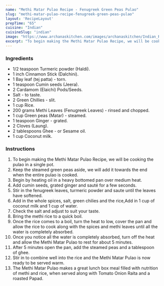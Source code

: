 ---
name: "Methi Matar Pulao Recipe - Fenugreek Green Peas Pulao"
slug: "methi-matar-pulao-recipe-fenugreek-green-peas-pulao"
layout: 'RecipeLayout'
prepTime: "65"
cuisine: "Indian"
cuisineSlug: "indian"
image: "https://www.archanaskitchen.com/images/archanaskitchen/Indian_Rice/Methi_Matar_Pulao_Recipe_Fenugreek_leaf_rice-2.jpg"
excerpt: "To begin making the Methi Matar Pulao Recipe, we will be cooking the pulao in a single pot"
---

### Ingredients

- 1/2 teaspoon Turmeric powder (Haldi).
- 1 inch Cinnamon Stick (Dalchini).
- 1 Bay leaf (tej patta) - torn.
- 1 teaspoon Cumin seeds (Jeera).
- 2 Cardamom (Elaichi) Pods/Seeds.
- Salt - to taste.
- 2 Green Chillies - slit.
- 1 cup Rice.
- 200 grams Methi Leaves (Fenugreek Leaves) - rinsed and chopped.
- 1 cup Green peas (Matar) - steamed.
- 1 teaspoon Ginger - grated.
- 2 Cloves (Laung).
- 2 tablespoons Ghee - or Sesame oil.
- 1 cup Coconut milk.

### Instructions

1. To begin making the Methi Matar Pulao Recipe, we will be cooking the pulao in a single pot.
1. Keep the steamed green peas aside, we will add it towards the end when the entire pulao is cooked.
1. Begin by heating oil in a heavy bottomed pan over medium heat.
1. Add cumin seeds, grated ginger and sauté for a few seconds.
1. Stir in the fenugreek leaves, turmeric powder and saute until the leaves have softened.
1. Add in the whole spices, salt, green chilies and the rice,Add in 1 cup of coconut milk and 1 cup of water.
1. Check the salt and adjust to suit your taste.
1. Bring the methi rice to a quick boil.
1. Once the rice comes to a boil, turn the heat to low, cover the pan and allow the rice to cook along with the spices and methi leaves until all the water is completely absorbed.
1. Once you notice all the water is completely absorbed, turn off the heat and allow the Methi Matar Pulao to rest for about 5 minutes.
1. After 5 minutes open the pan, add the steamed peas and a tablespoon of ghee.
1. Stir in to combine well into the rice and the Methi Matar Pulao is now ready to be served warm.
1. The Methi Matar Pulao makes a great lunch box meal filled with nutrition of methi and rice, when served along with Tomato Onion Raita and a roasted Papad.
